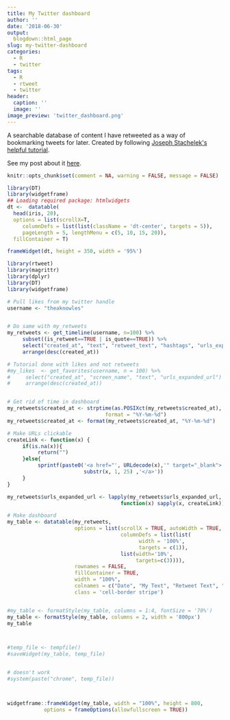 ```yaml
---
title: My Twitter dashboard
author: ''
date: '2018-06-30'
output:
  blogdown::html_page
slug: my-twitter-dashboard
categories:
  - R
  - twitter
tags:
  - R
  - rtweet
  - twitter
header:
  caption: ''
  image: ''
image_preview: 'twitter_dashboard.png'
---
```


A searchable database of content I have retweeted as a way of bookmarking tweets for later. Created by following [Joseph Stachelek\'s helpful tutorial](https://jsta.rbind.io/blog/making-a-twitter-dashboard-with-r/).

See my post about it [here](http://theaknowles.com/post/my-twitter-dashboard/). 

```r
knitr::opts_chunk$set(comment = NA, warning = FALSE, message = FALSE)
```

```r
library(DT)
library(widgetframe)
## Loading required package: htmlwidgets
dt <-  datatable(
  head(iris, 20), 
  options = list(scrollX=T,
     columnDefs = list(list(className = 'dt-center', targets = 5)),
     pageLength = 5, lengthMenu = c(5, 10, 15, 20)),
  fillContainer = T)

frameWidget(dt, height = 350, width = '95%')
```


```r
library(rtweet)
library(magrittr)
library(dplyr)
library(DT)
library(widgetframe)

# Pull likes from my twitter handle
username <- "theaknowles"


# Do same with my_retweets
my_retweets <- get_timeline(username, n=100) %>%
     subset((is_retweet==TRUE | is_quote==TRUE)) %>%
     select("created_at", "text", "retweet_text", "hashtags", "urls_expanded_url")%>%
     arrange(desc(created_at))

# Tutorial done with likes and not retweets
#my_likes  <- get_favorites(username, n = 100) %>% 
#     select("created_at", "screen_name", "text", "urls_expanded_url") %>%
#     arrange(desc(created_at))


# Get rid of time in dashboard
my_retweets$created_at <- strptime(as.POSIXct(my_retweets$created_at), 
                                format = "%Y-%m-%d")
my_retweets$created_at <- format(my_retweets$created_at, "%Y-%m-%d")

# Make URLs clickable
createLink <- function(x) {
     if(is.na(x)){
          return("")
     }else{
          sprintf(paste0('<a href="', URLdecode(x),'" target="_blank">', 
                         substr(x, 1, 25) ,'</a>'))
     }
}

my_retweets$urls_expanded_url <- lapply(my_retweets$urls_expanded_url, 
                                     function(x) sapply(x, createLink))

# Make dashboard
my_table <- datatable(my_retweets, 
                      options = list(scrollX = TRUE, autoWidth = TRUE,
                                     columnDefs = list(list(
                                           width = '100%', 
                                           targets = c(1)),
                                     list(width='10%',
                                          targets=c(3)))), 
                      rownames = FALSE,
                      fillContainer = TRUE,
                      width = "100%", 
                      colnames = c("Date", "My Text", "Retweet Text", "Hashtags", "URL"),
                      class = 'cell-border stripe')


#my_table <- formatStyle(my_table, columns = 1:4, fontSize = '70%')
my_table <- formatStyle(my_table, columns = 2, width = '800px')
my_table



#temp_file <- tempfile()
#saveWidget(my_table, temp_file)


# doesn't work
#system(paste("chrome", temp_file))



widgetframe::frameWidget(my_table, width = "100%", height = 800, 
            options = frameOptions(allowfullscreen = TRUE))

```
